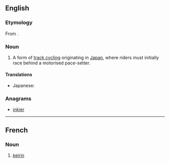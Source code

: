 ==English==
{{wikipedia}}

===Etymology===
From {{etyl|ja}} {{term|競輪|lang=ja}}.

===Noun===
{{en-noun|s|-}}

# {{cycling}} A form of [[track cycling]] originating in [[Japan]], where riders must initially race behind a motorised pace-setter.

====Translations====
{{trans-top|form of track cyclling}}
* Japanese: {{t|ja|競輪}}
{{trans-mid}}
{{trans-bottom}}

===Anagrams===
* [[inkier#English|inkier]]
----
==French==
===Noun===
{{fr-noun|m}}
# {{cycling|lang=fr}} [[#English|keirin]]